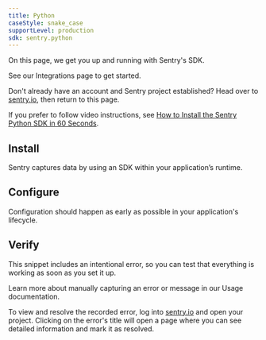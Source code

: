 ```yaml
---
title: Python
caseStyle: snake_case
supportLevel: production
sdk: sentry.python
---
```


<PlatformContent includePath="getting-started-primer" />

On this page, we get you up and running with Sentry's SDK.

<Alert level="info" title="Using a framework?">

See our <PlatformLink to="/integrations/">Integrations</PlatformLink> page to get started.

</Alert>

Don't already have an account and Sentry project established? Head over to [sentry.io](https://sentry.io/signup/), then return to this page.

If you prefer to follow video instructions, see [How to Install the Sentry Python SDK in 60 Seconds](https://vimeo.com/899368672).

## Install

Sentry captures data by using an SDK within your application’s runtime.

<PlatformContent includePath="getting-started-install" />

## Configure

Configuration should happen as early as possible in your application's lifecycle.

<PlatformContent includePath="getting-started-config" />

## Verify

This snippet includes an intentional error, so you can test that everything is working as soon as you set it up.

<PlatformContent includePath="getting-started-verify" />

<Note>

Learn more about manually capturing an error or message in our <PlatformLink to="/usage/">Usage documentation</PlatformLink>.

</Note>

To view and resolve the recorded error, log into [sentry.io](https://sentry.io) and open your project. Clicking on the error's title will open a page where you can see detailed information and mark it as resolved.
